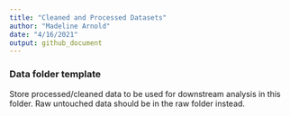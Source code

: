 ```yaml
---
title: "Cleaned and Processed Datasets"
author: "Madeline Arnold"
date: "4/16/2021"
output: github_document
---
```


### Data folder template

Store processed/cleaned data to be used for downstream analysis in this folder. Raw untouched data should be in the raw folder instead.
